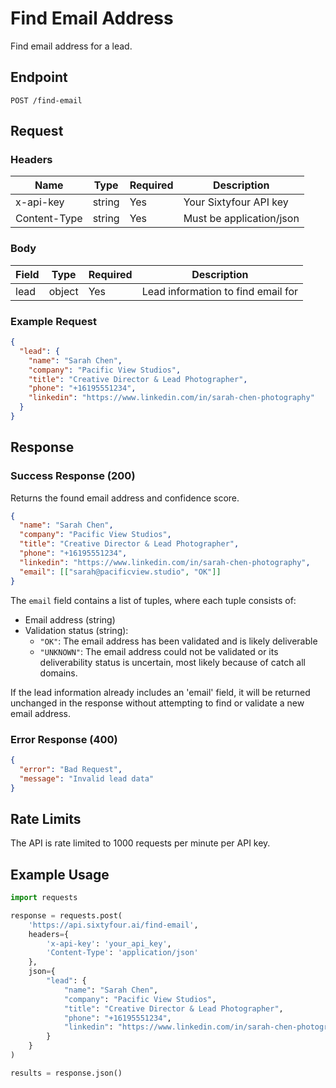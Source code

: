 # Find Email Address

Find email address for a lead.

## Endpoint

```http
POST /find-email
```

## Request

### Headers

| Name | Type | Required | Description |
|------|------|----------|-------------|
| x-api-key | string | Yes | Your Sixtyfour API key |
| Content-Type | string | Yes | Must be application/json |

### Body

| Field | Type | Required | Description |
|-------|------|----------|-------------|
| lead | object | Yes | Lead information to find email for |

### Example Request

```json
{
  "lead": {
    "name": "Sarah Chen",
    "company": "Pacific View Studios",
    "title": "Creative Director & Lead Photographer",
    "phone": "+16195551234",
    "linkedin": "https://www.linkedin.com/in/sarah-chen-photography"
  }
}
```

## Response

### Success Response (200)

Returns the found email address and confidence score.

```json
{
  "name": "Sarah Chen",
  "company": "Pacific View Studios",
  "title": "Creative Director & Lead Photographer",
  "phone": "+16195551234",
  "linkedin": "https://www.linkedin.com/in/sarah-chen-photography",
  "email": [["sarah@pacificview.studio", "OK"]]
}
```

The `email` field contains a list of tuples, where each tuple consists of:
- Email address (string)
- Validation status (string):
  - `"OK"`: The email address has been validated and is likely deliverable
  - `"UNKNOWN"`: The email address could not be validated or its deliverability status is uncertain, most likely because of catch all domains.

If the lead information already includes an 'email' field, it will be returned unchanged in the response without attempting to find or validate a new email address.

### Error Response (400)

```json
{
  "error": "Bad Request",
  "message": "Invalid lead data"
}
```

## Rate Limits

The API is rate limited to 1000 requests per minute per API key.

## Example Usage

```python
import requests

response = requests.post(
    'https://api.sixtyfour.ai/find-email',
    headers={
        'x-api-key': 'your_api_key',
        'Content-Type': 'application/json'
    },
    json={
        "lead": {
            "name": "Sarah Chen",
            "company": "Pacific View Studios",
            "title": "Creative Director & Lead Photographer",
            "phone": "+16195551234",
            "linkedin": "https://www.linkedin.com/in/sarah-chen-photography"
        }
    }
)

results = response.json()
``` 
